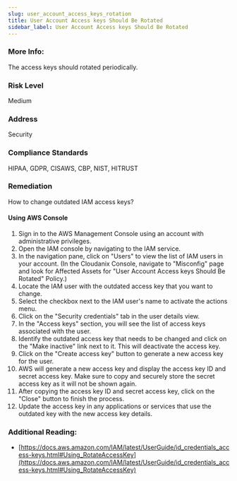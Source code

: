 ```yaml
---
slug: user_account_access_keys_rotation
title: User Account Access keys Should Be Rotated
sidebar_label: User Account Access keys Should Be Rotated
---
```


### More Info:

The access keys should rotated periodically.

### Risk Level

Medium

### Address

Security

### Compliance Standards

HIPAA, GDPR, CISAWS, CBP, NIST, HITRUST

### Remediation

How to change outdated IAM access keys?

#### Using AWS Console

1. Sign in to the AWS Management Console using an account with administrative privileges.
2. Open the IAM console by navigating to the IAM service.
3. In the navigation pane, click on "Users" to view the list of IAM users in your account.
    (In the Cloudanix Console, navigate to "Misconfig" page and look for Affected Assets for "User Account Access keys Should Be Rotated" Policy.)
4. Locate the IAM user with the outdated access key that you want to change.
5. Select the checkbox next to the IAM user's name to activate the actions menu.
6. Click on the "Security credentials" tab in the user details view.
7. In the "Access keys" section, you will see the list of access keys associated with the user.
8. Identify the outdated access key that needs to be changed and click on the "Make inactive" link next to it. This will deactivate the access key.
9. Click on the "Create access key" button to generate a new access key for the user.
10. AWS will generate a new access key and display the access key ID and secret access key. Make sure to copy and securely store the secret access key as it will not be shown again.
11. After copying the access key ID and secret access key, click on the "Close" button to finish the process.
12. Update the access key in any applications or services that use the outdated key with the new access key details.

### Additional Reading:

- [https://docs.aws.amazon.com/IAM/latest/UserGuide/id_credentials_access-keys.html#Using_RotateAccessKey](https://docs.aws.amazon.com/IAM/latest/UserGuide/id_credentials_access-keys.html#Using_RotateAccessKey) 

